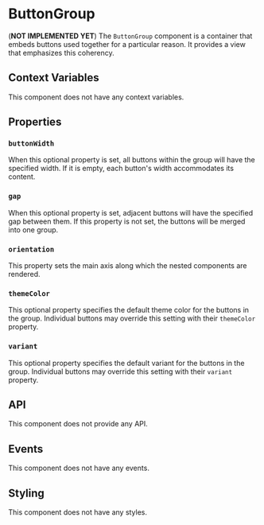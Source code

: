 # ButtonGroup

(**NOT IMPLEMENTED YET**) The `ButtonGroup` component is a container that embeds buttons used together for a particular reason. It provides a view that emphasizes this coherency.

## Context Variables

This component does not have any context variables.

## Properties

### `buttonWidth`

When this optional property is set, all buttons within the group will have the specified width. If it is empty, each button's width accommodates its content.

### `gap`

When this optional property is set, adjacent buttons will have the specified gap between them. If this property is not set, the buttons will be merged into one group.

### `orientation`

This property sets the main axis along which the nested components are rendered.

### `themeColor`

This optional property specifies the default theme color for the buttons in the group. Individual buttons may override this setting with their `themeColor` property.

### `variant`

This optional property specifies the default variant for the buttons in the group. Individual buttons may override this setting with their `variant` property.

## API

This component does not provide any API.

## Events

This component does not have any events.

## Styling

This component does not have any styles.
